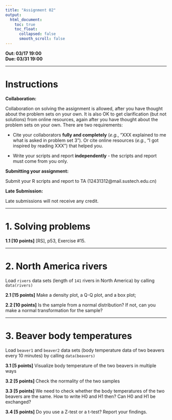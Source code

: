 ```yaml
---
title: "Assignment 02"
output:
  html_document:
    toc: true
    toc_float:
      collapsed: false
      smooth_scroll: false
---
```


**Out: 03/17 19:00 **  
**Due: 03/31 19:00 **  

***

# Instructions  

**Collaboration:**  

Collaboration on solving the assignment is allowed, after you have thought about the problem sets on your own. It is also OK to get clarification (but not solutions) from online resources, again after you have thought about the problem sets on your own. There are two requirements: 

* Cite your collaborators **fully and completely** (*e.g.*, "XXX explained to me what is asked in problem set 3"). Or cite online resources (*e.g.*, "I got inspired by reading XXX") that helped you.

* Write your scripts and report **independently** - the scripts and report must come from you only.

**Submitting your assignment:**  

Submit your R scripts and report to TA (12431312@mail.sustech.edu.cn)

**Late Submission:**   

Late submissions will not receive any credit. 

***

# 1. Solving problems

**1.1 [10 points]** [RS], p53, Exercise #15. 

***

# 2. North America rivers

Load `rivers` data sets (length of `141` rivers in North America) by calling `data(rivers)`

**2.1 [15 points]** Make a density plot, a Q-Q plot, and a box plot; 

**2.2 [10 points]** Is the sample from a normal distribution? If not, can you make a normal transformation for the sample?

***

# 3. Beaver body temperatures

Load `beaver1` and `beaver2` data sets (body temperature data of two beavers every 10 minutes) by calling `data(beavers)`

**3.1 [5 points]** Visualize body temperature of the two beavers in multiple ways

**3.2 [5 points]** Check the normality of the two samples

**3.3 [5 points]** We need to check whether the body temperatures of the two beavers are the same. How to write H0 and H1 then? Can H0 and H1 be exchanged? 

**3.4 [5 points]** Do you use a Z-test or a t-test? Report your findings.
